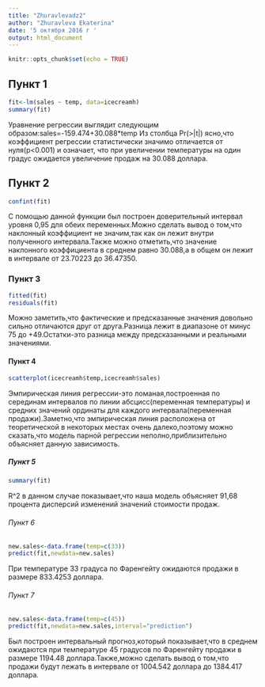 ---
title: "Zhuravlevadz2"
author: "Zhuravleva Ekaterina"
date: '5 октября 2016 г '
output: html_document
---

```{r setup, include=FALSE}
knitr::opts_chunk$set(echo = TRUE)
```

## Пункт 1

```{r icecreamh}
fit<-lm(sales ~ temp, data=icecreamh)
summary(fit)
```

Уравнение регрессии выглядит следующим образом:sales=-159.474+30.088*temp 
Из столбца Pr(>|t|) ясно,что коэффициент регрессии статистически значимо отличается от нуля(p<0.001) и означает, что при увеличении температуры на один градус ожидается  увеличение продаж  на 30.088 доллара.

## Пункт 2 

```{r}
confint(fit)
```

С помощью данной функции был построен доверительный интервал уровня 0,95 для обеих переменных.Можно сделать вывод о том,что наклонный коэффициент не значим,так как он лежит внутри полученного интервала.Также можно отметить,что значение наклонного коэффициента в среднем равно 30.088,а в общем он лежит в интервале от 23.70223 до 36.47350.

### Пункт 3

```{r}
fitted(fit)
residuals(fit)
```

Можно заметить,что фактические и предсказанные значения довольно сильно отличаются друг от друга.Разница лежит в диапазоне от минус 75 до +49.Остатки-это разница между предсказанными и реальными значениями.

#### Пункт 4 

```{r}
scatterplot(icecreamh$temp,icecreamh$sales)
```

Эмпирическая линия регрессии-это ломаная,построенная по серединам интервалов по линии абсцисс(переменная температуры) и средних значений ординаты для каждого интервала(переменная продажи).Заметно,что эмпирическая линия расположена от теоретической в некоторых местах очень далеко,поэтому можно сказать,что модель парной регрессии неполно,приблизительно объясняет данную зависимость.

##### Пункт 5 

```{r}
summary(fit)
```

R^2 в данном случае показывает,что наша модель объясняет 91,68 процента дисперсий изменений значений стоимости продаж.

###### Пункт 6 

```{r}
new.sales<-data.frame(temp=c(33))
predict(fit,newdata=new.sales)
```

При температуре 33 градуса по Фаренгейту ожидаются продажи в размере 833.4253 доллара.

###### Пункт 7 

```{r}
new.sales<-data.frame(temp=c(45))
predict(fit,newdata=new.sales,interval="prediction")
```

Был построен интервальный прогноз,который показывает,что в среднем ожидаются при температуре 45 градусов по Фаренгейту продажи в размере 1194.48 доллара.Также,можно сделать вывод о том,что продажи будут лежать в интервале от 1004.542 доллара до 1384.417 доллара.
